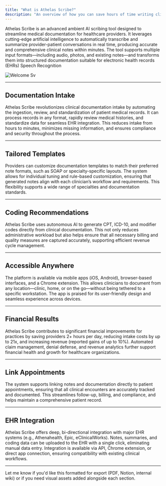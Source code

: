 ```yaml
---
title: "What is Athelas Scribe?"
description: "An overview of how you can save hours of time writing clinical documentation"
---
```


Athelas Scribe is an advanced ambient AI scribing tool designed to streamline medical documentation for healthcare providers. It leverages cutting-edge artificial intelligence to automatically transcribe and summarize provider-patient conversations in real time, producing accurate and comprehensive clinical notes within minutes. The tool supports multiple input formats—including audio, photos, and existing notes—and transforms them into structured documentation suitable for electronic health records (EHRs) Speech Recognition

![Welcome Sv](/images/welcome.svg)

---

## Documentation Intake

Athelas Scribe revolutionizes clinical documentation intake by automating the ingestion, review, and standardization of patient medical records. It can process records in any format, rapidly review medical histories, and standardize data for seamless EHR integration. This reduces intake from hours to minutes, minimizes missing information, and ensures compliance and security throughout the process.

---

## Tailored Templates

Providers can customize documentation templates to match their preferred note formats, such as SOAP or specialty-specific layouts. The system allows for individual tuning and rule-based customization, ensuring that generated notes align with each clinician’s workflow and requirements. This flexibility supports a wide range of specialties and documentation standards.

---

## Coding Recommendations

Athelas Scribe uses autonomous AI to generate CPT, ICD-10, and modifier codes directly from clinical documentation. This not only reduces administrative workload but also helps ensure that all necessary billing and quality measures are captured accurately, supporting efficient revenue cycle management.

---

## Accessible Anywhere

The platform is available via mobile apps (iOS, Android), browser-based interfaces, and a Chrome extension. This allows clinicians to document from any location—clinic, home, or on the go—without being tethered to a specific workstation. The app is praised for its user-friendly design and seamless experience across devices.

---

## Financial Results

Athelas Scribe contributes to significant financial improvements for practices by saving providers 2+ hours per day, reducing intake costs by up to 21x, and increasing revenue (reported gains of up to 10%). Automated claim management, denial defense, and revenue analytics further support financial health and growth for healthcare organizations.

---

## Link Appointments

The system supports linking notes and documentation directly to patient appointments, ensuring that all clinical encounters are accurately tracked and documented. This streamlines follow-up, billing, and compliance, and helps maintain a comprehensive patient record.

---

## EHR Integration

Athelas Scribe offers deep, bi-directional integration with major EHR systems (e.g., Athenahealth, Epic, eClinicalWorks). Notes, summaries, and coding data can be uploaded to the EHR with a single click, eliminating manual data entry. Integration is available via API, Chrome extension, or direct app connection, ensuring compatibility with existing clinical workflows.

---

Let me know if you'd like this formatted for export (PDF, Notion, internal wiki) or if you need visual assets added alongside each section.

